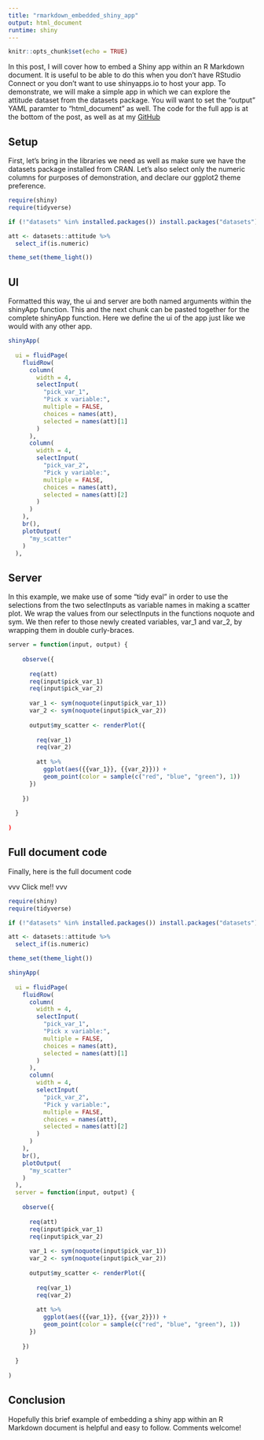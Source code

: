 ```yaml
---
title: "rmarkdown_embedded_shiny_app"
output: html_document
runtime: shiny
---
```


```r
knitr::opts_chunk$set(echo = TRUE)
```

In this post, I will cover how to embed a Shiny app within an R Markdown document. It is useful to be able to do this when you don't have RStudio Connect or you don't want to use shinyapps.io to host your app. To demonstrate, we will make a simple app in which we can explore the attitude dataset from the datasets package. You will want to set the "output" YAML paramter to "html_document" as well. The code for the full app is at the bottom of the post, as well as at my [GitHub](https://github.com/tknoch8/travistats_blog)

## Setup

First, let's bring in the libraries we need as well as make sure we have the datasets package installed from CRAN. Let's also select only the numeric columns for purposes of demonstration, and declare our ggplot2 theme preference.

```r
require(shiny)
require(tidyverse)

if (!"datasets" %in% installed.packages()) install.packages("datasets")

att <- datasets::attitude %>% 
  select_if(is.numeric)

theme_set(theme_light())
```

## UI

Formatted this way, the ui and server are both named arguments within the shinyApp function. This and the next chunk can be pasted together for the complete shinyApp function. Here we define the ui of the app just like we would with any other app.

```r
shinyApp(
  
  ui = fluidPage(
    fluidRow(
      column(
        width = 4,
        selectInput(
          "pick_var_1",
          "Pick x variable:",
          multiple = FALSE,
          choices = names(att),
          selected = names(att)[1]
        )
      ),
      column(
        width = 4,
        selectInput(
          "pick_var_2",
          "Pick y variable:",
          multiple = FALSE,
          choices = names(att),
          selected = names(att)[2]
        )
      )
    ),
    br(),
    plotOutput(
      "my_scatter"
    )
  ),
```

## Server

In this example, we make use of some "tidy eval" in order to use the selections from the two selectInputs as variable names in making a scatter plot. We wrap the values from our selectInputs in the functions noquote and sym. We then refer to those newly created variables, var_1 and var_2, by wrapping them in double curly-braces.

```r
server = function(input, output) {
    
    observe({
      
      req(att)
      req(input$pick_var_1)
      req(input$pick_var_2)
      
      var_1 <- sym(noquote(input$pick_var_1))
      var_2 <- sym(noquote(input$pick_var_2))
      
      output$my_scatter <- renderPlot({
        
        req(var_1)
        req(var_2)
        
        att %>%
          ggplot(aes({{var_1}}, {{var_2}})) +
          geom_point(color = sample(c("red", "blue", "green"), 1))
      })
      
    })
    
  }
  
)
```

## Full document code

Finally, here is the full document code

vvv Click me!! vvv

```r
require(shiny)
require(tidyverse)

if (!"datasets" %in% installed.packages()) install.packages("datasets")

att <- datasets::attitude %>% 
  select_if(is.numeric)

theme_set(theme_light())

shinyApp(
  
  ui = fluidPage(
    fluidRow(
      column(
        width = 4,
        selectInput(
          "pick_var_1",
          "Pick x variable:",
          multiple = FALSE,
          choices = names(att),
          selected = names(att)[1]
        )
      ),
      column(
        width = 4,
        selectInput(
          "pick_var_2",
          "Pick y variable:",
          multiple = FALSE,
          choices = names(att),
          selected = names(att)[2]
        )
      )
    ),
    br(),
    plotOutput(
      "my_scatter"
    )
  ),
  server = function(input, output) {
    
    observe({
      
      req(att)
      req(input$pick_var_1)
      req(input$pick_var_2)
      
      var_1 <- sym(noquote(input$pick_var_1))
      var_2 <- sym(noquote(input$pick_var_2))
      
      output$my_scatter <- renderPlot({
        
        req(var_1)
        req(var_2)
        
        att %>%
          ggplot(aes({{var_1}}, {{var_2}})) +
          geom_point(color = sample(c("red", "blue", "green"), 1))
      })
      
    })
    
  }
  
)
```

## Conclusion

Hopefully this brief example of embedding a shiny app within an R Markdown document is helpful and easy to follow. Comments welcome!